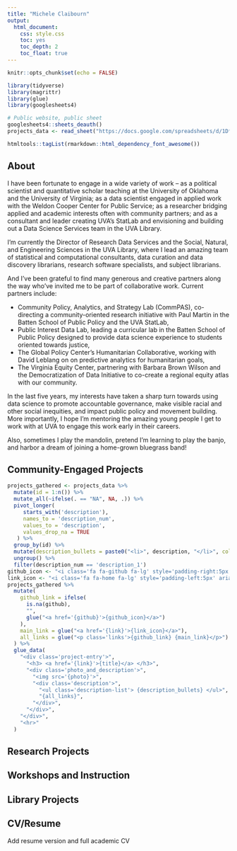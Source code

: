 ```yaml
---
title: "Michele Claibourn"
output: 
  html_document:
    css: style.css
    toc: yes
    toc_depth: 2
    toc_float: true
---
```


```r
knitr::opts_chunk$set(echo = FALSE)

library(tidyverse)
library(magrittr)
library(glue)
library(googlesheets4)

# Public website, public sheet
googlesheets4::sheets_deauth()
projects_data <- read_sheet("https://docs.google.com/spreadsheets/d/1DfStXhr78NvVlSF0oBs5XrwSeoZWMqjRI9EEVYHwHh4/edit?usp=sharing")

htmltools::tagList(rmarkdown::html_dependency_font_awesome())
```

## About

I have been fortunate to engage in a wide variety of work -- as a political scientist and quantitative scholar teaching at the University of Oklahoma and the University of Virginia; as a data scientist engaged in applied work with the Weldon Cooper Center for Public Service; as a researcher bridging applied and academic interests often with community partners; and as a consultant and leader creating UVA's StatLab and envisioning and building out a Data Science Services team in the UVA Library. 

I'm currently the Director of Research Data Services and the Social, Natural, and Engineering Sciences in the UVA Library, where I lead an amazing team of statistical and computational consultants, data curation and data discovery librarians, research software specialists, and subject librarians.

And I've been grateful to find many generous and creative partners along the way who've invited me to be part of collaborative work. Current partners include:

* Community Policy, Analytics, and Strategy Lab (CommPAS), co-directing a community-oriented research initiative with Paul Martin in the Batten School of Public Policy and the UVA StatLab,
* Public Interest Data Lab, leading a curricular lab in the Batten School of Public Policy designed to provide data science experience to students oriented towards justice,
* The Global Policy Center's Humanitarian Collaborative, working with David Leblang on on predictive analytics for humanitarian goals,
* The Virginia Equity Center, partnering with Barbara Brown Wilson and the Democratization of Data Initiative to co-create a regional equity atlas with our community.

In the last five years, my interests have taken a sharp turn towards using data science to promote accountable governance, make visible racial and other social inequities, and impact public policy and movement building. More importantly, I hope I'm mentoring the amazing young people I get to work with at UVA to engage this work early in their careers.

Also, sometimes I play the mandolin, pretend I'm learning to play the banjo, and harbor a dream of joining a home-grown bluegrass band! 

## Community-Engaged Projects

```r
projects_gathered <- projects_data %>% 
  mutate(id = 1:n()) %>% 
  mutate_all(~ifelse(. == "NA", NA, .)) %>% 
  pivot_longer(
     starts_with('description'),
     names_to = 'description_num',
     values_to = 'description',
     values_drop_na = TRUE
   ) %>% 
  group_by(id) %>% 
  mutate(description_bullets = paste0("<li>", description, "</li>", collapse = "\n") ) %>% 
  ungroup() %>% 
  filter(description_num == 'description_1') 
github_icon <- "<i class='fa fa-github fa-lg' style='padding-right:5px' aria-hidden='true'></i>"
link_icon <- "<i class='fa fa-home fa-lg' style='padding-left:5px' aria-hidden='true'></i>"
projects_gathered %>% 
  mutate(
    github_link = ifelse(
      is.na(github), 
      "", 
      glue("<a href='{github}'>{github_icon}</a>")
    ),
    main_link = glue("<a href='{link}'>{link_icon}</a>"),
    all_links = glue("<p class='links'>{github_link} {main_link}</p>")
  ) %>% 
  glue_data(
    "<div class='project-entry'>",
      "<h3> <a href='{link}'>{title}</a> </h3>",
      "<div class='photo_and_description'>",
        "<img src='{photo}'>",
        "<div class='description'>",
          "<ul class='description-list'> {description_bullets} </ul>",
          "{all_links}",
        "</div>",
      "</div>",
    "</div>", 
    "<hr>"
  )
```

## Research Projects

## Workshops and Instruction

## Library Projects

## CV/Resume

Add resume version and full academic CV